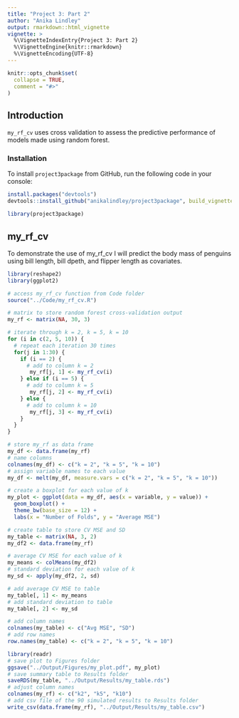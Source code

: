```yaml
---
title: "Project 3: Part 2"
author: "Anika Lindley"
output: rmarkdown::html_vignette
vignette: >
  %\VignetteIndexEntry{Project 3: Part 2}
  %\VignetteEngine{knitr::rmarkdown}
  %\VignetteEncoding{UTF-8}
---
```


```r
knitr::opts_chunk$set(
  collapse = TRUE,
  comment = "#>"
)
```

## Introduction

`my_rf_cv` uses cross validation to assess the predictive performance of models made using random forest.

### Installation

To install `project3package` from GitHub, run the following code in your console:

```r
install.packages("devtools")
devtools::install_github("anikalindley/project3package", build_vignette = TRUE, build_opts = c())
```

```r
library(project3package)
```

## my_rf_cv

To demonstrate the use of my_rf_cv I will predict the body mass of penguins using bill length, bill dpeth, and flipper length as covariates. 

```r
library(reshape2)
library(ggplot2)

# access my_rf_cv function from Code folder
source("../Code/my_rf_cv.R")

# matrix to store random forest cross-validation output
my_rf <- matrix(NA, 30, 3)

# iterate through k = 2, k = 5, k = 10
for (i in c(2, 5, 10)) {
  # repeat each iteration 30 times
  for(j in 1:30) {
    if (i == 2) {
      # add to column k = 2
       my_rf[j, 1] <- my_rf_cv(i)
    } else if (i == 5) {
      # add to column k = 5
       my_rf[j, 2] <- my_rf_cv(i)
    } else {
      # add to column k = 10
       my_rf[j, 3] <- my_rf_cv(i)
    }
  }
}

```

```r
# store my_rf as data frame
my_df <- data.frame(my_rf)
# name columns
colnames(my_df) <- c("k = 2", "k = 5", "k = 10")
# assign variable names to each value
my_df <- melt(my_df, measure.vars = c("k = 2", "k = 5", "k = 10"))

# create a boxplot for each value of k
my_plot <- ggplot(data = my_df, aes(x = variable, y = value)) + 
  geom_boxplot() + 
  theme_bw(base_size = 12) + 
  labs(x = "Number of Folds", y = "Average MSE")

# create table to store CV MSE and SD
my_table <- matrix(NA, 3, 2)
my_df2 <- data.frame(my_rf)

# average CV MSE for each value of k
my_means <- colMeans(my_df2)
# standard deviation for each value of k
my_sd <- apply(my_df2, 2, sd)

# add average CV MSE to table
my_table[, 1] <- my_means
# add standard deviation to table
my_table[, 2] <- my_sd

# add column names
colnames(my_table) <- c("Avg MSE", "SD")
# add row names
row.names(my_table) <- c("k = 2", "k = 5", "k = 10")
```

```r
library(readr)
# save plot to Figures folder
ggsave("../Output/Figures/my_plot.pdf", my_plot)
# save summary table to Results folder
saveRDS(my_table, "../Output/Results/my_table.rds")
# adjust column names
colnames(my_rf) <- c("k2", "k5", "k10")
# add csv file of the 90 simulated results to Results folder
write_csv(data.frame(my_rf), "../Output/Results/my_table.csv")
```
